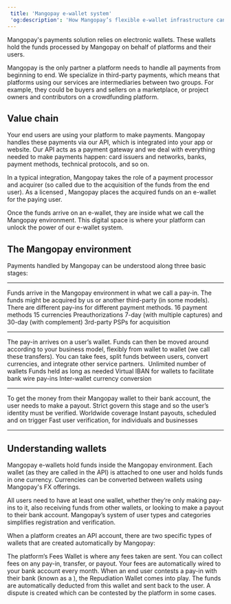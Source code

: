 ```yaml
---  
 title: 'Mangopay e-wallet system'  
 'og:description': 'How Mangopay’s flexible e-wallet infrastructure can supercharge your payment flows.'  
---
```



Mangopay's payments solution relies on electronic wallets. These wallets hold the funds processed by Mangopay on behalf of platforms and their users.  

Mangopay is the only partner a platform needs to handle all payments from beginning to end. We specialize in third-party payments, which means that platforms using our services are intermediaries between two groups. For example, they could be buyers and sellers on a marketplace, or project owners and contributors on a crowdfunding platform.  

## Value chain  

Your end users are using your platform to make payments. Mangopay handles these payments via our API, which is integrated into your app or website. Our API acts as a payment gateway and we deal with everything needed to make payments happen: card issuers and networks, banks, payment methods, technical protocols, and so on.   

In a typical integration, Mangopay takes the role of a payment processor and acquirer (so called due to the acquisition of the funds from the end user). As a licensed <Emi />, Mangopay places the acquired funds on an e-wallet for the paying user.  

Once the funds arrive on an e-wallet, they are inside what we call the Mangopay environment. This digital space is where your platform can unlock the power of our e-wallet system.  

## The Mangopay environment  

Payments handled by Mangopay can be understood along three basic stages:<hr /> 

<CardGroup cols={2}>  
<Card title="Pay-in">  
 Funds arrive in the Mangopay environment in what we call a pay-in. The funds might be acquired by us or another third-party  (in some models). There are different pay-ins for different payment methods.  
</Card>  
<Card title="Key features">  
 16 payment methods  
 15 currencies  
 Preauthorizations 7-day (with multiple captures) and 30-day (with complement)  
 3rd-party PSPs for acquisition  
</Card>  
</CardGroup><hr /> 

<CardGroup cols={2}>  
<Card title="Wallet">  
 The pay-in arrives on a user’s wallet. Funds can then be moved around according to your business model, flexibly from wallet to wallet (we call these transfers). You can take fees, split funds between users, convert currencies, and integrate other service partners.   
</Card>  
<Card title="Key features">  
 Unlimited number of wallets  
 Funds held as long as needed  
 Virtual IBAN for wallets to facilitate bank wire pay-ins  
 Inter-wallet currency conversion  
</Card>  
</CardGroup><hr /> 

<CardGroup cols={2}>  
<Card title="Payout">  
 To get the money from their Mangopay wallet to their bank account, the user needs to make a payout. Strict  govern this stage and so the user’s identity must be verified.  
</Card>  
<Card title="Key features">  
 Worldwide coverage  
 Instant payouts, scheduled and on trigger  
 Fast user verification, for individuals and businesses  
</Card>  
</CardGroup><hr />  

## Understanding wallets  

Mangopay e-wallets hold funds inside the Mangopay environment. Each wallet (as they are called in the API) is attached to one user and holds funds in one currency. Currencies can be converted between wallets using Mangopay's FX offerings.  

All users need to have at least one wallet, whether they’re only making pay-ins to it, also receiving funds from other wallets, or looking to make a payout to their bank account. Mangopay’s system of user types and categories simplifies registration and verification.  

When a platform creates an API account, there are two specific types of wallets that are created automatically by Mangopay:  

<CardGroup cols={2}>  
<Card title="Fees Wallet">  
 The platform’s Fees Wallet is where any fees taken are sent. You can collect fees on any pay-in, transfer, or payout.  
 Your fees are automatically wired to your bank account every month.  
</Card>  
<Card title="Repudiation Wallet">  
 When an end user contests a pay-in with their bank (known as a ), the Repudiation Wallet comes into play. The funds are automatically deducted from this wallet and sent back to the user. A dispute is created which can be contested by the platform in some cases.  
</Card>  
</CardGroup>